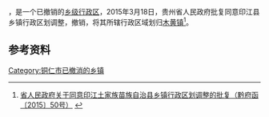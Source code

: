 '''{{PAGENAMEBASE}}'''，是{{PRC admin/fullname|52/06/25}}一个已撤销的[[乡级行政区|乡级行政区]]，2015年3月18日，贵州省人民政府批复同意印江县乡镇行政区划调整，撤销{{PAGENAMEBASE}}，将其所辖行政区域划归[[木黄镇|木黄镇]]<ref>[http://www.gzgov.gov.cn/xxgk/jbxxgk/fgwj/zfwj/qfh/201507/t20150703_298274.html 省人民政府关于同意印江土家族苗族自治县乡镇行政区划调整的批复（黔府函〔2015〕50号）] {{webarchive|url=https://web.archive.org/web/20170906041103/http://www.gzgov.gov.cn/xxgk/jbxxgk/fgwj/zfwj/qfh/201507/t20150703_298274.html |date=2017-09-06 }}</ref>。

== 参考资料 ==

{{reflist}}

{{行政区划小作品}}

[[Category:铜仁市已撤消的乡镇|Category:铜仁市已撤消的乡镇]]